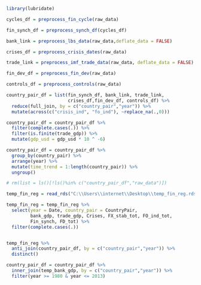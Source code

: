
```r

library(lubridate)

```


<!-- Construct Country level data frame -->

```r

cycles_df = preprocess_fin_cycle(raw_data)

fin_synch_df = preprocess_synch_df(cycles_df)

```

```r

bank_link = preprocess_lbs_data(raw_data,deflate_data = FALSE)

```

```r

crises_df = preprocess_crisis_dates(raw_data)

```

```r

trade_link = preprocess_imf_trade_data(raw_data, deflate_data = FALSE)

```

```r

fin_dev_df = preprocess_fin_dev(raw_data)

```

```r

controls_df = preprocess_controls(raw_data)

```

```r

country_pair_df = list(fin_synch_df, bank_link, trade_link,
                       crises_df,fin_dev_df, controls_df) %>% 
  reduce(full_join, by = c("country_pair","year")) %>% 
  mutate(across(c("crisis_ind", "fo_ind"), ~replace_na(.,0)))

country_pair_df = country_pair_df %>% 
  filter(complete.cases(.)) %>% 
  filter(is.finite(trade_gdp)) %>% 
  mutate(gdp_usd = gdp_usd * 10 ^ -6)

country_pair_df = country_pair_df %>% 
  group_by(country_pair) %>% 
  arrange(year) %>% 
  mutate(time_trend = 1:length(country_pair)) %>% 
  ungroup()

# rm(list = ls()[!ls()%in% c("country_pair_df","raw_data")])

```

```r

temp_fin_reg = read_rds("C:\\Users\\internet\\Desktop\\temp_fin_reg.rds")

temp_fin_reg = temp_fin_reg %>% 
  select(year = Date, country_pair = CountryPair,
         bank_gdp, trade_gdp, Crises, FX_stab_tot, FO_ind_tot,
         Fin_synch, FD_tot) %>% 
  filter(complete.cases(.))


temp_fin_reg %>% 
  anti_join(country_pair_df, by = c("country_pair","year")) %>% 
  distinct()

country_pair_df = country_pair_df %>% 
  inner_join(temp_bank_gdp, by = c("country_pair","year")) %>% 
  filter(year >= 1980 & year <= 2013)

```

